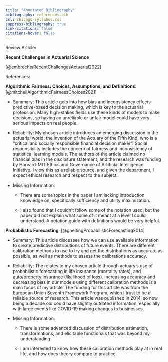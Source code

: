 ```yaml
---
title: "Annotated Bibliography"
bibliography: references.bib
csl: chicago-syllabus.csl
suppress-bibliography: true
link-citations: false
citations-hover: false
---
```


Review Article:

**Recent Challenges in Actuarial Science**

[@embrechtsRecentChallengesActuarial2022]

References:

**Algorithmic Fairness: Choices, Assumptions, and Definitions**: [@mitchellAlgorithmicFairnessChoices2021]

-   Summary: This article gets into how bias and inconsistency effects predictive-based decision making, which is key to the actuarial profession. Many high-stakes fields use these kinds of models to make decisions, so having an unreliable or unfair model could have very serious impacts on real people.

-   Reliability: My chosen article introduces an emerging discussion in the actuarial world: the invention of the Actuary of the Fifth Kind, who is a "critical and socially responsible financial decision maker". Social responsibility includes the concern of fairness and inconsistency of statistical learning models. The authors of the article claimed no financial bias in the disclosure statement, and the research was funding by Harvard-MIT Ethics and Governance of Artificial Intelligence Initiative. I view this as a reliable source, and given the department, I expect ethical research and respect to the subject.

-   Missing Information:

    -   There are some topics in the paper I am lacking introduction knowledge on, specifically sufficiency and utility maximization.

    -   I also found that I couldn't follow some of the notation used, but the paper did not explain what some of it meant at a level I could understand. A notation guide with definitions would be very helpful.

**Probabilistic Forecasting**: [@gneitingProbabilisticForecasting2014]

-   Summary: This article discusses how we can use available information to create predictive distributions of future events. There are different calibration methods to use to try and get the distributions as accurate as possible, as well as methods to assess the calibrations accuracy.

-   Reliability: The relates to my chosen article through actuary's use of probabilistic forecasting in life insurance (mortality rates), and auto/property insurance (likelihood of loss). Increasing accuracy and decreasing bias in our models using different calibration methods is a main focus of my article. The funding for this article was from the European Union Seventh Framework Program, which I trust to be a reliable source of research. This article was published in 2014, so now being a decade old could have slightly outdated information, especially with large events like COVID-19 making changes to businesses.

-   Missing Information:

    -   There is some advanced discussion of distribution estimation, transformations, and elicitable functionals that was beyond my understanding.

    -   I am interested to know how these calibration methods play at in real life, and how does theory compare to practice.
